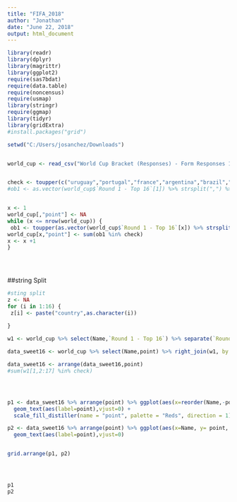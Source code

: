 ```yaml
---
title: "FIFA_2018"
author: "Jonathan"
date: "June 22, 2018"
output: html_document
---
```


```r
library(readr)
library(dplyr)
library(magrittr)
library(ggplot2)
require(sas7bdat)
require(data.table)
require(noncensus)
require(usmap)
library(stringr)
require(ggmap)
library(tidyr)
library(gridExtra)
#install.packages("grid")

setwd("C:/Users/josanchez/Downloads")


world_cup <- read_csv("World Cup Bracket (Responses) - Form Responses 1.csv") 


check <- toupper(c("uruguay","portugal","france","argentina","brazil","mexico","spain","russia","croatia","denmark","sweden","switzerland"))
#ob1 <- as.vector(world_cup$`Round 1 - Top 16`[1]) %>% strsplit(",") %>% unlist() %>% str_replace_all(" ","")


x <- 1
world_cup[,"point"] <- NA
while (x <= nrow(world_cup)) {
 ob1 <- toupper(as.vector(world_cup$`Round 1 - Top 16`[x]) %>% strsplit(",") %>% unlist() %>% str_replace_all(" ",""))
world_cup[x,"point"] <- sum(ob1 %in% check)
x <- x +1
}
 

 

```


##string Split
```r

#sting split
z <- NA
for (i in 1:16) {
 z[i] <- paste("country",as.character(i))
 
}

w1 <- world_cup %>% select(Name,`Round 1 - Top 16`) %>% separate(`Round 1 - Top 16`,z)

data_sweet16 <- world_cup %>% select(Name,point) %>% right_join(w1, by = "Name")

data_sweet16 <- arrange(data_sweet16,point)
#sum(w1[1,2:17] %in% check)





```


```r
p1 <- data_sweet16 %>% arrange(point) %>% ggplot(aes(x=reorder(Name,-point), y= point)) + geom_bar(stat = "identity", aes(fill = point))  +theme(axis.text.x=element_text(angle=90,hjust=1,vjust=0.5)) +
  geom_text(aes(label=point),vjust=0) +
  scale_fill_distiller(name = "point", palette = "Reds", direction = 1)

p2 <- data_sweet16 %>% arrange(point) %>% ggplot(aes(x=Name, y= point, color = Name,fill = Name)) + geom_col() +theme(axis.text.x=element_text(angle=90,hjust=1,vjust=0.5)) +
  geom_text(aes(label=point),vjust=0)


grid.arrange(p1, p2)




p1 
p2



```

